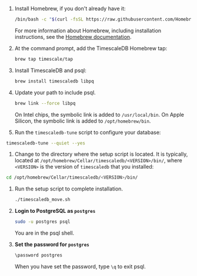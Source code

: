 <Procedure>

1.  Install Homebrew, if you don't already have it:

    ```bash
    /bin/bash -c "$(curl -fsSL https://raw.githubusercontent.com/Homebrew/install/HEAD/install.sh)"
    ```

    For more information about Homebrew, including installation instructions,
    see the [Homebrew documentation][homebrew].
1.  At the command prompt, add the TimescaleDB Homebrew tap:

    ```bash
    brew tap timescale/tap
    ```

1.  Install TimescaleDB and psql:

    ```bash
    brew install timescaledb libpq
    ```

1.  Update your path to include psql.

    ```bash
    brew link --force libpq
    ```

    On Intel chips, the symbolic link is added to `/usr/local/bin`. On Apple
    Silicon, the symbolic link is added to `/opt/homebrew/bin`.

1.  Run the `timescaledb-tune` script to configure your database:

   ```bash
   timescaledb-tune --quiet --yes
   ```

1.  Change to the directory where the setup script is located. It is typically,
   located at `/opt/homebrew/Cellar/timescaledb/<VERSION>/bin/`, where
   `<VERSION>` is the version of `timescaledb` that you installed:

   ```bash
   cd /opt/homebrew/Cellar/timescaledb/<VERSION>/bin/
   ```

1.  Run the setup script to complete installation.

    ```bash
    ./timescaledb_move.sh
    ```

1.  **Login to PostgreSQL as `postgres`**

    ```bash
    sudo -u postgres psql
    ```
    You are in the psql shell.

1. **Set the password for `postgres`**

    ```bash
    \password postgres
    ```

    When you have set the password, type `\q` to exit psql.

</Procedure>

[homebrew]: https://docs.brew.sh/Installation